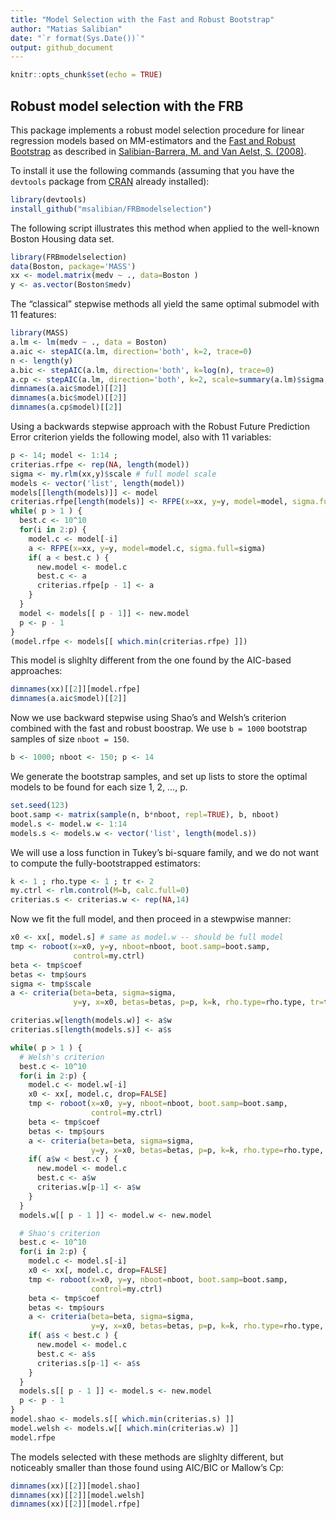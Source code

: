 ```yaml
---
title: "Model Selection with the Fast and Robust Bootstrap"
author: "Matias Salibian"
date: "`r format(Sys.Date())`"
output: github_document
---
```


```r
knitr::opts_chunk$set(echo = TRUE)
```

## Robust model selection with the FRB

This package implements a
robust model selection procedure 
for linear regression models based on MM-estimators and the 
[Fast and Robust Bootstrap](http://dx.doi.org/10.1214/aos/1021379865)
as described in [Salibian-Barrera, M. and Van Aelst, S. (2008)](http://dx.doi.org/10.1016/j.csda.2008.05.007). 


To install it use the following commands (assuming that you have
the `devtools` package from [CRAN](https://cran.r-project.org) 
already installed): 
```R
library(devtools)
install_github("msalibian/FRBmodelselection")
```
The following script illustrates this method when applied to the
well-known Boston Housing data set.
```r
library(FRBmodelselection)
data(Boston, package='MASS')
xx <- model.matrix(medv ~ ., data=Boston )
y <- as.vector(Boston$medv)
```
The "classical" stepwise methods all yield the same
optimal submodel with 11 features:
```r
library(MASS)
a.lm <- lm(medv ~ ., data = Boston)
a.aic <- stepAIC(a.lm, direction='both', k=2, trace=0)
n <- length(y)
a.bic <- stepAIC(a.lm, direction='both', k=log(n), trace=0)
a.cp <- stepAIC(a.lm, direction='both', k=2, scale=summary(a.lm)$sigma, trace=0)
dimnames(a.aic$model)[[2]]
dimnames(a.bic$model)[[2]]
dimnames(a.cp$model)[[2]]
```
Using a backwards stepwise 
approach with the Robust Future Prediction Error criterion yields the 
following model, also with 11 variables:
```r
p <- 14; model <- 1:14 ;
criterias.rfpe <- rep(NA, length(model))
sigma <- my.rlm(xx,y)$scale # full model scale
models <- vector('list', length(model))
models[[length(models)]] <- model
criterias.rfpe[length(models)] <- RFPE(x=xx, y=y, model=model, sigma.full=sigma)
while( p > 1 ) {
  best.c <- 10^10
  for(i in 2:p) {
    model.c <- model[-i]
    a <- RFPE(x=xx, y=y, model=model.c, sigma.full=sigma)
    if( a < best.c ) {
      new.model <- model.c
      best.c <- a
      criterias.rfpe[p - 1] <- a
    }
  }
  model <- models[[ p - 1]] <- new.model
  p <- p - 1
}
(model.rfpe <- models[[ which.min(criterias.rfpe) ]])
```
This model is slighlty different from the one found by the AIC-based approaches:
```r
dimnames(xx)[[2]][model.rfpe]
dimnames(a.aic$model)[[2]]
```
Now we use backward stepwise using 
Shao's and Welsh's criterion combined with the
fast and robust boostrap. We use `b = 1000` bootstrap samples
of size `nboot = 150`. 
```r
b <- 1000; nboot <- 150; p <- 14
```
We generate the bootstrap samples, and set up
lists to store the optimal models 
to be found for each size 1, 2, ..., p. 
```r
set.seed(123)
boot.samp <- matrix(sample(n, b*nboot, repl=TRUE), b, nboot)
model.s <- model.w <- 1:14
models.s <- models.w <- vector('list', length(model.s))
```
We will use a loss function in Tukey's bi-square family, 
and we do not want to compute the fully-bootstrapped
estimators:
```r
k <- 1 ; rho.type <- 1 ; tr <- 2
my.ctrl <- rlm.control(M=b, calc.full=0)
criterias.s <- criterias.w <- rep(NA,14)
```
Now we fit the full model, and then 
proceed in a stewpwise manner:
```r
x0 <- xx[, model.s] # same as model.w -- should be full model
tmp <- roboot(x=x0, y=y, nboot=nboot, boot.samp=boot.samp,
              control=my.ctrl)
beta <- tmp$coef
betas <- tmp$ours
sigma <- tmp$scale
a <- criteria(beta=beta, sigma=sigma,
              y=y, x=x0, betas=betas, p=p, k=k, rho.type=rho.type, tr=tr)

criterias.w[length(models.w)] <- a$w
criterias.s[length(models.s)] <- a$s

while( p > 1 ) {
  # Welsh's criterion
  best.c <- 10^10
  for(i in 2:p) {
    model.c <- model.w[-i]
    x0 <- xx[, model.c, drop=FALSE]
    tmp <- roboot(x=x0, y=y, nboot=nboot, boot.samp=boot.samp,
                  control=my.ctrl)
    beta <- tmp$coef
    betas <- tmp$ours
    a <- criteria(beta=beta, sigma=sigma,
                  y=y, x=x0, betas=betas, p=p, k=k, rho.type=rho.type, tr=tr)
    if( a$w < best.c ) {
      new.model <- model.c
      best.c <- a$w
      criterias.w[p-1] <- a$w
    }
  }
  models.w[[ p - 1 ]] <- model.w <- new.model

  # Shao's criterion
  best.c <- 10^10
  for(i in 2:p) {
    model.c <- model.s[-i]
    x0 <- xx[, model.c, drop=FALSE]
    tmp <- roboot(x=x0, y=y, nboot=nboot, boot.samp=boot.samp,
                  control=my.ctrl)
    beta <- tmp$coef
    betas <- tmp$ours
    a <- criteria(beta=beta, sigma=sigma,
                  y=y, x=x0, betas=betas, p=p, k=k, rho.type=rho.type, tr=tr)
    if( a$s < best.c ) {
      new.model <- model.c
      best.c <- a$s
      criterias.s[p-1] <- a$s
    }
  }
  models.s[[ p - 1 ]] <- model.s <- new.model
  p <- p - 1
}
model.shao <- models.s[[ which.min(criterias.s) ]]
model.welsh <- models.w[[ which.min(criterias.w) ]]
model.rfpe
```
The models selected with these methods are slighlty different, but
noticeably smaller than those found using AIC/BIC or Mallow's Cp:
```r
dimnames(xx)[[2]][model.shao]
dimnames(xx)[[2]][model.welsh]
dimnames(xx)[[2]][model.rfpe]
```
